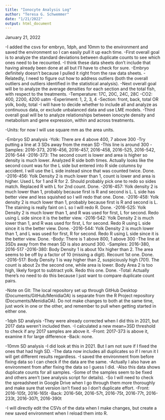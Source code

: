 ```yaml
---
title: "Ionocyte Analysis Log"
author: "Teresa G. Schwemmer"
date: "1/21/2022"
output: html_document
---
```


January 21, 2022

-I added the csvs for embryo, 1dph, and 10mm to the environment and saved the environment so I can easily pull it up each time. 
-First overall goal is to analyze the standard deviations between duplicate counts to see which ones need to be recounted. 
    -I think these data sheets don't include that having already been done at all but I'll have to check for sure. 
    -Embryo definitely doesn't because I pulled it right from the raw data sheets. 
    -Relatedly, I need to figure out how to address outliers (both the overall outliers and outliers identified in the statistical analysis). 
-Next overall goal will be to analyze the average densities for each section and the total fish, with respect to the treatments. 
    -Temperature: 17C, 20C, 24C, 28C
    -CO2: 400, 2200, 4200 uatm
    -Experiment: 1, 2, 3, 4 
    -Section: front, back, total OR yolk, body, total
    -I will have to decide whether to include all and analyze as continuous data, or exclude unbalanced data and use LME models. 
-Third overall goal will be to analyze relationships between ionocyte density and metabolism and gene expression, within and across treatments. 

-Units: for now I will use square mm as the area units. 

-Embryo SD analysis
    -Yolk: There are 4 above 400, 7 above 300
      -Try putting a line at 3 SDs away from the mean SD
      -This line is around 300
      -Samples: 2016-373, 2016-456, 2016-457, 2016-458, 2016-525, 2016-542, 2016-544
        -2016-373: The second count is lower and area is higher so density is much lower. Analyzed R side both times. Actually looks like the second count was for the L side but entered into R side columns by accident. I will use the L side instead since that was counted twice. Done.
        -2016-456: Yolk Density 2 is much lower than 1, count is lower and area is higher. Used L for 1 and R for 2. Should probably pick one to redo so sides match. Replaced R with L for 2nd count. Done. 
        -2016-457: Yolk density 2 is much lower than 1, probably because first is R and second is L. L side has better view and less squished so I will redo that one. Done. 
        -2016-458: Yolk density 2 is much lower than 1, probably because first is R and second is L. The staining is really faint on L so I will redo R. Done. 
        -2016-525: Yolk Density 2 is much lower than 1, and R was used for first, L for second. Redo using L side since it is the better view. 
        -2016-542: Yolk Density 2 is much lower than 1, and R was used for first, L for second. Redo R using L side since it is the better view. Done. 
        -2016-544: Yolk Density 2 is much lower than 1, and L was used for first, R for second. Redo R using L side since it is the better view. Done. 
    -Body: There is 1 above 800, 1 above 300
      -The line at 3SDs away from the mean SD is also around 300. 
      -Samples: 2016-380, 2016-517
        -2016-380: Body Density 1 is about 10x higher than 2. The area seems to be off by a factor of 10 (missing a digit). Recount 1st one. Done. 
        -2016-517: Body Density 1 is way higher than 2, suspiciously high (701). The count is about 2x the second one, while area is lower. Body Area 2 is too high, likely forgot to subtract yolk. Redo this one. Done. 
    -Total: Actually there's no need to do this because I just want to compare duplicate count pairs. 
    
-Note on Git: The local repository set up through GitHub Desktop (Documents/GitHub/MenidiaOA) is separate from the R Project repository (Documents/MenidiaOA). Do not make changes to both at the same time, just work in one or the other, and remember to pull when getting started in either one. 

-1dph SD analysis
    -They were already corrected when I did this in 2021, but 2017 data weren't included then. 
    -I calculated a new mean+3SD threshold to check if any 2017 samples are above it. 
    -Front: 2017-373 is above it, examine it for large difference
    -Back: none. 
    
-10mm SD analysis
    -I did look at this in 2021. But I am not sure if I fixed the ones that had high SD. 
    -The data now includes all duplicates so if I rerun it I will get different results regardless.
    -I saved the environment from before fixing data so I can check if the data are the same. 
    -Actually I also have an environment from after fixing the data so I guess I did. 
    -Also this data shows duplicate counts for all samples. 
    -Some of the samples seem to be fixed and others aren't (see analysis script for details). 
    -So I will need to check the spreadsheet in Google Drive when I go through them more thoroughly and make sure that version isn't fixed so I don't duplicate effort. 
    -Front: 2016-105t, 2016-165t
    -Back: 2016-56t, 2016-57t, 2016-75t, 2016-77t, 2016-233t, 2016-307t, 2016-390t

-I will directly edit the CSVs of the data when I make changes, but create a new saved environment when I reload them into R. 
